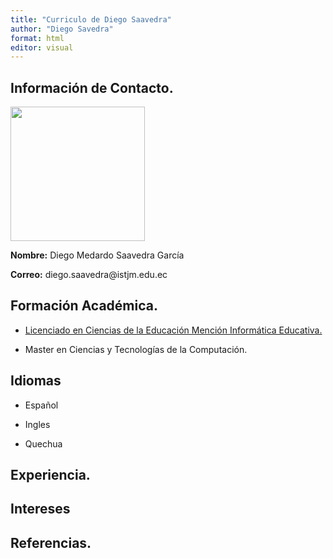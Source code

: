 ```yaml
---
title: "Curriculo de Diego Saavedra"
author: "Diego Savedra"
format: html
editor: visual
---
```


## Información de Contacto.

![](media/statick.jpg){fig-align="center" width="215"}

**Nombre:** Diego Medardo Saavedra García

**Correo:** diego.saavedra\@istjm.edu.ec

## Formación Académica.

-   [Licenciado en Ciencias de la Educación Mención Informática Educativa.](media/Titulo_1104520281.pdf)

-   Master en Ciencias y Tecnologías de la Computación.

## Idiomas

-   Español

-   Ingles

-   Quechua

## Experiencia.

## Intereses

## Referencias.

## 

